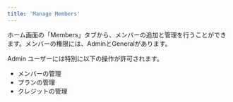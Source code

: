 ```yaml
---
title: 'Manage Members'
---
```


ホーム画面の「Members」タブから、メンバーの追加と管理を行うことができます。メンバーの権限には、AdminとGeneralがあります。

Admin ユーザーには特別に以下の操作が許可されます。

- メンバーの管理
- プランの管理
- クレジットの管理